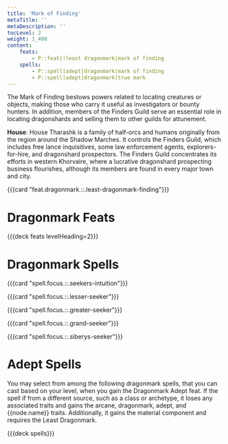 ```yaml
---
title: 'Mark of Finding'
metaTitle: ''
metaDescription: ''
tocLevel: 2
weight: 1_400
content:
    feats:
        - P::feat|!least dragonmark|mark of finding
    spells:
        - P::spell|adept|dragonmark|mark of finding
        - P::spell|adept|dragonmark|true mark
---
```


The Mark of Finding bestows powers related to locating creatures or objects, making those who carry it useful as investigators or bounty hunters. In addition, members of the Finders Guild serve an essential role in locating dragonshards and selling them to other guilds for attunement.

**House**: House Tharashk is a family of half-orcs and humans originally from the region around the Shadow Marches. It controls the Finders Guild, which includes free lance inquisitives, some law enforcement agents, explorers-for-hire, and dragonshard prospectors. The Finders Guild concentrates its efforts in western Khorvaire, where a lucrative dragonshard prospecting business flourishes, although its members are found in every major town and city.


{{{card "feat.dragonmark.::.least-dragonmark-finding"}}}

# Dragonmark Feats

{{{deck feats levelHeading=2}}}

# Dragonmark Spells

{{{card "spell.focus.::.seekers-intuition"}}}

{{{card "spell.focus.::.lesser-seeker"}}}

{{{card "spell.focus.::.greater-seeker"}}}

{{{card "spell.focus.::.grand-seeker"}}}

{{{card "spell.focus.::.siberys-seeker"}}}

# Adept Spells

You may select from among the following dragonmark spells, that you can cast based on your level, when you gain the Dragonmark Adept feat. If the spell if from a different source, such as a class or archetype, it loses any associated traits and gains the arcane, dragonmark, adept, and {{node.name}} traits. Additionally, it gains the material component and requires the Least Dragonmark.

{{{deck spells}}}
